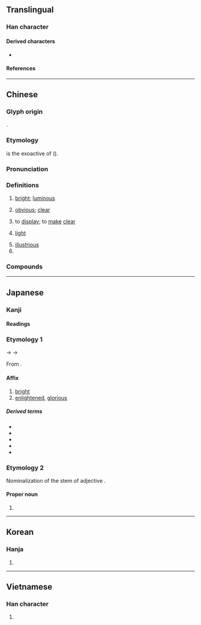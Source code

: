 {{character info}}
==Translingual==
{{stroke order|strokes=9}}

===Han character===
{{Han char|rn=72|rad=日|as=05|sn=9|four=67062|canj=ASHR|ids=⿰日召}}

====Derived characters====
* {{l|mul|[[𡎣]], [[𣸬]], [[𧼹]], [[𭫁]], [[𤋜]], [[照]]}}

====References====
{{Han ref|kx=0493.220|dkj=13855|dj=0858.020|hdz=21504.090|uh=662D}}

----

==Chinese==
{{zh-forms}}

===Glyph origin===
{{Han etym}}
{{Han compound|日|召|ls=psc|c1=s|c2=p|t1=sun}}.

===Etymology===
{{och-l|照|to shine}} is the exoactive of {{och-l|昭|bright}} ({{zh-ref|Schuessler, 2007}}).

===Pronunciation===
{{zh-pron
|m=zhāo
|c=ciu1,ziu1
|c_note=ziu1 - variant
|h=pfs=zêu
|md=
|mn=qz,tw,xm,zz:chiau
|mn-t=ziao1/ziou1
|mn-t_note=ziao1 - Shantou; ziou1 - Chaozhou
|w=
|mc=y
|oc=y
|cat=a,n,v,pn
}}

===Definitions===
{{zh-hanzi}}

# {{lb|zh|literary}} [[bright]]; [[luminous]]
# [[obvious]]; [[clear]]
# {{lb|zh|literary}} to [[display]]; to [[make]] [[clear]]
# {{lb|zh|literary}} [[light]]
# [[illustrious]]
# {{surname|zh}}

===Compounds===
{{zh-der|劣跡昭著|天理昭彰|惡名昭彰|德業長昭|天理昭昭|含冤昭雪|哭昭陵|光昭|天理昭然|仁昭法外|昭昭|昭示|昭顯|懿範長昭|昭披耶河|昭彰|昭陵六駿|昭陵|昭回|昭明文選|眾目昭彰|昭然|昭雪|昭君和番|昭和草|昭然若揭|昭關|昭穆|昭如日星|昭陽|昭冤申枉|昭華|昭代|昭君出塞|昭明|昭和|昭灼|昭告|昭陽殿|昭著|燕昭築臺|昭君怨|昭儀|楚昭萍實|昭王墜屨|臭名昭著|跌宕昭彰|罪惡昭著|鄭昭宋聾|臭名昭彰|道範長昭|昭君|沉冤昭雪|昭通}}

----

==Japanese==

===Kanji===
{{ja-kanji|grade=3|rs=日05}}

====Readings====
{{ja-readings
|goon=しょう<せう
|kanon=しょう<せう
|kun=あき-らか
|nanori=あき, あきら, いか, かず, てる, はる
}}

===Etymology 1===
{{ja-kanjitab|しょう|yomi=o}}
{{IPAchar|/seu/}} → {{IPAchar|/ɕeu/}} → {{IPAchar|/ɕʲoː/}}

From {{der|ja|ltc|sort=しよう|-}} {{ltc-l|昭}}.

====Affix====
{{ja-pos|affix|しょう|hhira=せう}}

# [[bright]]
# [[enlightened]], [[glorious]]

=====Derived terms=====
{{der-top3}}
* {{ja-r|昭%昭|しょう%しょう}}
* {{ja-r|昭%然|しょう%ぜん}}
* {{ja-r|昭%代|しょう%だい}}
* {{ja-r|昭%穆|しょう%ぼく}}
* {{ja-r|昭%和|^しょう%わ}}
{{der-bottom}}

===Etymology 2===
{{ja-kanjitab|yomi=k|あき|o1=ら}}

Nominalization of the stem of adjective {{m|ja|明らか|tr=akiraka||[[clear]], [[visible]]}}.

====Proper noun====
{{ja-pos|proper|あきら}}

# {{given name|ja|male|A=a|sort=あきら}}

----

==Korean==

===Hanja===
{{ko-hanja|hangeul=[[소]], [[조]]|eumhun=|rv=so, jo|mr=so, cho|y=so, co}}

# {{rfdef|ko|sort=日05}}

----

==Vietnamese==

===Han character===
{{vi-readings|reading=chiu, chiêu|rs=日05}}

# {{rfdef|vi|sort=日05}}